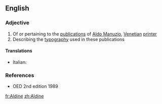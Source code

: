 ==English==

===Adjective===
{{en-adj|-}}

# Of or pertaining to the [[publication]]s of [[w:Aldus Manutius|Aldo Manuzio]], [[Venetian]] [[printer]]
# Describing the [[typography]] used in these publications

====Translations====
{{trans-top}}
* Italian: {{t-|it|aldino}}
{{trans-mid}}
{{trans-bottom}}

===References===
* OED 2nd edition 1989

[[fr:Aldine]]
[[zh:Aldine]]